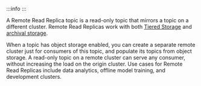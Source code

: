 
:::info
<EnterpriseLicenseNote frontmatter={props.frontmatter}/>
:::

A Remote Read Replica topic is a read-only topic that mirrors a topic on a different cluster. Remote Read Replicas work with both [Tiered Storage](../tiered-storage/) and [archival storage](../data-archiving).

When a topic has object storage enabled, you can create a separate remote cluster just for consumers of this topic, and populate its topics from object storage. A read-only topic on a remote cluster can serve any consumer, without increasing the load on the origin cluster. Use cases for Remote Read Replicas include data analytics, offline model training, and development clusters.